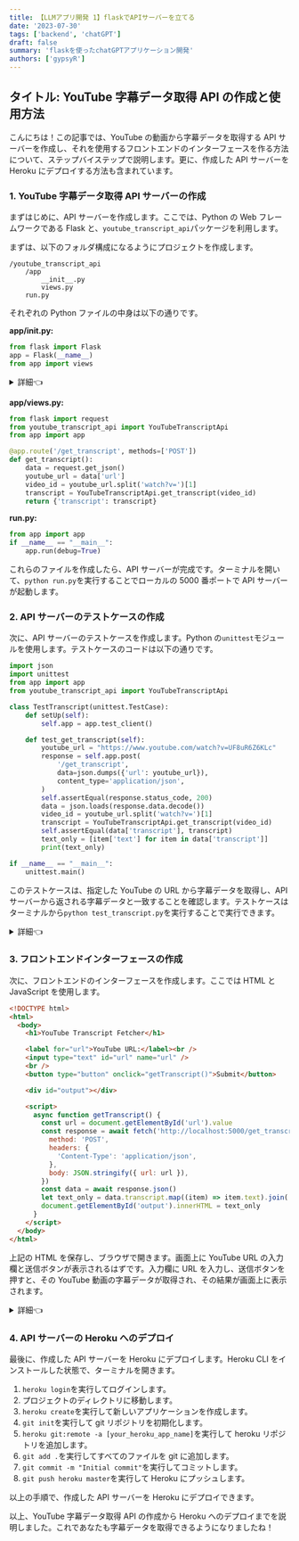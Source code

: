 ```yaml
---
title: 【LLMアプリ開発 1】flaskでAPIサーバーを立てる
date: '2023-07-30'
tags: ['backend', 'chatGPT']
draft: false
summary: 'flaskを使ったchatGPTアプリケーション開発'
authors: ['gypsyR']
---
```


## タイトル: YouTube 字幕データ取得 API の作成と使用方法

こんにちは！この記事では、YouTube の動画から字幕データを取得する API サーバーを作成し、それを使用するフロントエンドのインターフェースを作る方法について、ステップバイステップで説明します。更に、作成した API サーバーを Heroku にデプロイする方法も含まれています。

### 1. YouTube 字幕データ取得 API サーバーの作成

まずはじめに、API サーバーを作成します。ここでは、Python の Web フレームワークである Flask と、`youtube_transcript_api`パッケージを利用します。

まずは、以下のフォルダ構成になるようにプロジェクトを作成します。

```shell
/youtube_transcript_api
    /app
        __init__.py
        views.py
    run.py
```

それぞれの Python ファイルの中身は以下の通りです。

**app/**init**.py:**

```python
from flask import Flask
app = Flask(__name__)
from app import views
```

<details>
<summary>詳細👈</summary>

このコードは、Flask アプリケーションの基本的な構成を示しています。

まず、Flask フレームワークが Python からインポートされ、その後`Flask`クラスのインスタンスが作成されています。このインスタンス`app`は、このアプリケーションのすべての設定や URL ルーティングなど、アプリケーション全体の設定を行うためのものです。

```python
from flask import Flask
app = Flask(__name__)
```

`__name__`引数は、現在の Python スクリプトの名前を表します。これにより、Flask はテンプレートや静的ファイルなどのリソースを正しくロードするためのパスを知ることができます。

次に`from app import views`があります。この行は、Flask アプリケーションのビュー（ルート）をインポートします。ビューは、Web アプリケーションにアクセスされたときに何を表示するかを制御します。

```python
from app import views
```

このコードの`app`はディレクトリ名を指し、`views`はそのディレクトリ内の`views.py`という Python ファイルを指します。このファイルはアプリケーションの URL ルーティングとビューのロジック（コントローラ）を含むことが多いです。このインポート文を用いることで、Flask アプリケーションはビュー関数がどこにあるかを知り、それによって特定の URL パスがリクエストされたときに何をするべきかを知ることができます。

このように、この 3 行のコードは Flask アプリケーションを初期化し、ビュー（URL ルーティングとそれに対応する機能）をインポートするためのものです。

</details>

**app/views.py:**

```python
from flask import request
from youtube_transcript_api import YouTubeTranscriptApi
from app import app

@app.route('/get_transcript', methods=['POST'])
def get_transcript():
    data = request.get_json()
    youtube_url = data['url']
    video_id = youtube_url.split('watch?v=')[1]
    transcript = YouTubeTranscriptApi.get_transcript(video_id)
    return {'transcript': transcript}
```

**run.py:**

```python
from app import app
if __name__ == "__main__":
    app.run(debug=True)
```

これらのファイルを作成したら、API サーバーが完成です。ターミナルを開いて、`python run.py`を実行することでローカルの 5000 番ポートで API サーバーが起動します。

### 2. API サーバーのテストケースの作成

次に、API サーバーのテストケースを作成します。Python の`unittest`モジュールを使用します。テストケースのコードは以下の通りです。

```python
import json
import unittest
from app import app
from youtube_transcript_api import YouTubeTranscriptApi

class TestTranscript(unittest.TestCase):
    def setUp(self):
        self.app = app.test_client()

    def test_get_transcript(self):
        youtube_url = "https://www.youtube.com/watch?v=UF8uR6Z6KLc"
        response = self.app.post(
            '/get_transcript',
            data=json.dumps({'url': youtube_url}),
            content_type='application/json',
        )
        self.assertEqual(response.status_code, 200)
        data = json.loads(response.data.decode())
        video_id = youtube_url.split('watch?v=')[1]
        transcript = YouTubeTranscriptApi.get_transcript(video_id)
        self.assertEqual(data['transcript'], transcript)
        text_only = [item['text'] for item in data['transcript']]
        print(text_only)

if __name__ == "__main__":
    unittest.main()
```

このテストケースは、指定した YouTube の URL から字幕データを取得し、API サーバーから返される字幕データと一致することを確認します。テストケースはターミナルから`python test_transcript.py`を実行することで実行できます。

<details>
<summary>詳細👈</summary>
このPythonスクリプトは、単体テストの一環として、特定のYouTube URLから字幕データを取得するAPIの機能をテストしています。このテストはPythonの`unittest`モジュールを使用しています。

各行について解説します。

```python
import json
import unittest
from app import app
from youtube_transcript_api import YouTubeTranscriptApi
```

これらは必要なモジュールをインポートしています。`json`と`unittest`は Python 標準ライブラリで、それぞれ JSON の操作とユニットテストの実行に使用します。`app`はテスト対象の Flask アプリケーションで、`YouTubeTranscriptApi`は YouTube の字幕データを取得するための API です。

```python
class TestTranscript(unittest.TestCase):
```

ここで新しいテストケースクラス`TestTranscript`を定義しています。このクラスは`unittest.TestCase`を継承しており、そのため`TestTranscript`インスタンスはユニットテストを実行するための各種メソッドを利用できます。

```python
def setUp(self):
    self.app = app.test_client()
```

`setUp`メソッドは各テストメソッドが呼ばれる前に呼ばれます。ここでは、テスト対象の Flask アプリケーションのテストクライアントを初期化しています。

```python
def test_get_transcript(self):
    youtube_url = "https://www.youtube.com/watch?v=UF8uR6Z6KLc"
```

`test_get_transcript`は実際のテストメソッドです。YouTube の URL を指定しています。

```python
response = self.app.post(
    '/get_transcript',
    data=json.dumps({'url': youtube_url}),
    content_type='application/json',
)
```

ここでは、Flask アプリケーションに POST リクエストを送信しています。リクエストのパスは`/get_transcript`で、データとして YouTube の URL を含む JSON を送信しています。

```python
self.assertEqual(response.status_code, 200)
```

この行では、応答の HTTP ステータスコードが 200（成功）であることを確認しています。

```python
data = json.loads(response.data.decode())
```

この行で、レスポンスのデータ（これはバイト列）をデコードし、その後 JSON をパースしています。

```python
video_id = youtube_url.split('watch?v=')[1]
transcript = YouTubeTranscriptApi.get_transcript(video_id)
```

ここでは、指定した YouTube の URL からビデオ ID を取得し、そのビデオ ID を使用して YouTubeTranscriptApi から字幕データを取得しています。

```python
self.assertEqual(data['transcript'], transcript)
```

ここで、API から取得した字幕データと直接 YouTube から取得した字幕データが一致することを確認しています。

```python
text_only = [item['text'] for item in data['transcript']]
print(text_only)
```

この行では、取得した字幕データからテキスト部分だけを取り出して表示しています。

```python
if __name__ == "__main__":
    unittest.main()
```

これはスクリプトが直接実行された場合にテストを実行するためのコードです。`unittest.main()`はテストランナーを起動し、定義された全てのテストケースを実行します。

</details>

### 3. フロントエンドインターフェースの作成

次に、フロントエンドのインターフェースを作成します。ここでは HTML と JavaScript を使用します。

```html
<!DOCTYPE html>
<html>
  <body>
    <h1>YouTube Transcript Fetcher</h1>

    <label for="url">YouTube URL:</label><br />
    <input type="text" id="url" name="url" />
    <br />
    <button type="button" onclick="getTranscript()">Submit</button>

    <div id="output"></div>

    <script>
      async function getTranscript() {
        const url = document.getElementById('url').value
        const response = await fetch('http://localhost:5000/get_transcript', {
          method: 'POST',
          headers: {
            'Content-Type': 'application/json',
          },
          body: JSON.stringify({ url: url }),
        })
        const data = await response.json()
        let text_only = data.transcript.map((item) => item.text).join('\n')
        document.getElementById('output').innerHTML = text_only
      }
    </script>
  </body>
</html>
```

上記の HTML を保存し、ブラウザで開きます。画面上に YouTube URL の入力欄と送信ボタンが表示されるはずです。入力欄に URL を入力し、送信ボタンを押すと、その YouTube 動画の字幕データが取得され、その結果が画面上に表示されます。

<details>
<summary>詳細👈</summary>

この HTML ファイルは、ユーザーが YouTube の URL を入力し、その URL の動画から字幕データを取得するインターフェースを提供しています。字幕データの取得は、JavaScript の`fetch`関数を使用した非同期 HTTP リクエストによって行われます。これにより、ページをリロードせずにサーバーからデータを取得することができます。

詳しく見ていきましょう。

```javascript
async function getTranscript()

```

これは非同期関数`getTranscript`の宣言です。非同期関数は、関数の実行を一時停止し、Promise が満たされるのを待つことができます。これにより、非同期操作（この場合は HTTP リクエスト）を同期的に書くことができます。

```javascript
const url = document.getElementById('url').value
```

ここでは、HTML ドキュメントから`id`が`url`の要素（この場合は入力フィールド）を取得し、その`value`（ユーザーが入力したテキスト）を取得しています。

```javascript
const response = await fetch('http://localhost:5000/get_transcript', {
  method: 'POST',
  headers: {
    'Content-Type': 'application/json',
  },
  body: JSON.stringify({ url: url }),
})
```

`fetch`関数は、指定した URL に非同期の HTTP リクエストを送信します。この場合、API サーバーの`/get_transcript`エンドポイントに対して POST リクエストを送信しています。リクエストボディには、入力フィールドから取得した URL を含む JSON オブジェクトが含まれています。この JSON オブジェクトは、`JSON.stringify`関数によって文字列に変換されています。`await`キーワードにより、HTTP リクエストの完了を待つことができます。

```javascript
const data = await response.json()
```

`response.json`メソッドは、レスポンスボディを JSON として解析し、結果のオブジェクトを返す Promise を返します。再び`await`キーワードを使用して、この操作の完了を待ちます。

```javascript
let text_only = data.transcript.map((item) => item.text).join('\n')
```

ここでは、取得した字幕データからテキスト部分だけを取り出し、それらを改行文字(`\n`)で結合しています。結果は、全ての字幕テキストが改行で区切られた一つの文字列になります。

```javascript
document.getElementById('output').innerHTML = text_only
```

最後に、結果の文字列を HTML ドキュメントの`id`が`output`の要素（この場合は`div`要素）の内部 HTML として設定します。これにより、取得した字幕テキストが Web ページに表示されます。

以上が、この HTML ファイルにおける API との接続部分の説明です。JavaScript の`fetch`関数を用いて非同期に API にリクエストを送り、そのレスポンスを加工し、結果を Web ページに表示するという一連の流れを理解していただければと思います。

</details>

### 4. API サーバーの Heroku へのデプロイ

最後に、作成した API サーバーを Heroku にデプロイします。Heroku CLI をインストールした状態で、ターミナルを開きます。

1. `heroku login`を実行してログインします。
2. プロジェクトのディレクトリに移動します。
3. `heroku create`を実行して新しいアプリケーションを作成します。
4. `git init`を実行して git リポジトリを初期化します。
5. `heroku git:remote -a [your_heroku_app_name]`を実行して heroku リポジトリを追加します。
6. `git add .`を実行してすべてのファイルを git に追加します。
7. `git commit -m "Initial commit"`を実行してコミットします。
8. `git push heroku master`を実行して Heroku にプッシュします。

以上の手順で、作成した API サーバーを Heroku にデプロイできます。

以上、YouTube 字幕データ取得 API の作成から Heroku へのデプロイまでを説明しました。これであなたも字幕データを取得できるようになりましたね！
